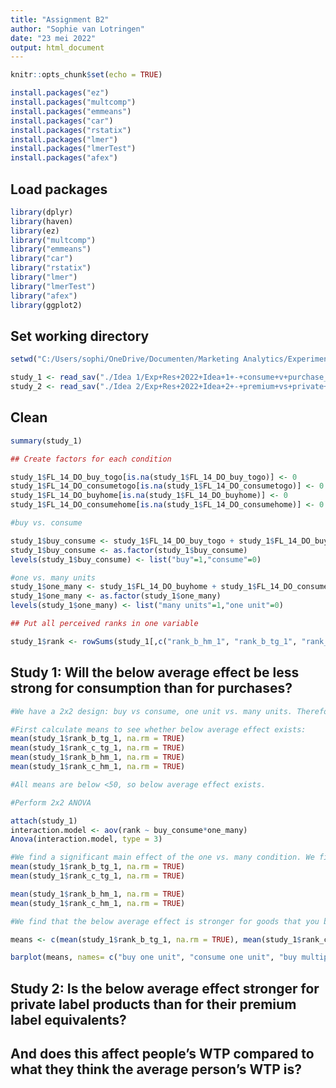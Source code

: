 ---
title: "Assignment B2"
author: "Sophie van Lotringen"
date: "23 mei 2022"
output: html_document
---

```{r setup, include=FALSE}
knitr::opts_chunk$set(echo = TRUE)
```

```{r}
install.packages("ez") 
install.packages("multcomp") 
install.packages("emmeans") 
install.packages("car") 
install.packages("rstatix") 
install.packages("lmer") 
install.packages("lmerTest") 
install.packages("afex") 

```

## Load packages
```{r}
library(dplyr)
library(haven)
library(ez) 
library("multcomp") 
library("emmeans") 
library("car") 
library("rstatix") 
library("lmer") 
library("lmerTest") 
library("afex") 
library(ggplot2)

```


## Set working directory
```{r}
setwd("C:/Users/sophi/OneDrive/Documenten/Marketing Analytics/Experimental Research/Assignment B2")

study_1 <- read_sav("./Idea 1/Exp+Res+2022+Idea+1+-+consume+v+purchase_May+9,+2022_15.04.sav")
study_2 <- read_sav("./Idea 2/Exp+Res+2022+Idea+2+-+premium+vs+private+label_May+9,+2022_15.03.sav")

```

## Clean
```{r}

summary(study_1)

## Create factors for each condition

study_1$FL_14_DO_buy_togo[is.na(study_1$FL_14_DO_buy_togo)] <- 0
study_1$FL_14_DO_consumetogo[is.na(study_1$FL_14_DO_consumetogo)] <- 0
study_1$FL_14_DO_buyhome[is.na(study_1$FL_14_DO_buyhome)] <- 0
study_1$FL_14_DO_consumehome[is.na(study_1$FL_14_DO_consumehome)] <- 0

#buy vs. consume

study_1$buy_consume <- study_1$FL_14_DO_buy_togo + study_1$FL_14_DO_buyhome
study_1$buy_consume <- as.factor(study_1$buy_consume)
levels(study_1$buy_consume) <- list("buy"=1,"consume"=0) 

#one vs. many units
study_1$one_many <- study_1$FL_14_DO_buyhome + study_1$FL_14_DO_consumehome
study_1$one_many <- as.factor(study_1$one_many)
levels(study_1$one_many) <- list("many units"=1,"one unit"=0) 

## Put all perceived ranks in one variable

study_1$rank <- rowSums(study_1[,c("rank_b_hm_1", "rank_b_tg_1", "rank_c_hm_1", "rank_c_tg_1")], na.rm=TRUE)


```


## Study 1: Will the below average effect be less strong for consumption than for purchases?
```{r}
#We have a 2x2 design: buy vs consume, one unit vs. many units. Therefore we will need an ANOVA.

#First calculate means to see whether below average effect exists:
mean(study_1$rank_b_tg_1, na.rm = TRUE)
mean(study_1$rank_c_tg_1, na.rm = TRUE)
mean(study_1$rank_b_hm_1, na.rm = TRUE)
mean(study_1$rank_c_hm_1, na.rm = TRUE)

#All means are below <50, so below average effect exists. 

#Perform 2x2 ANOVA

attach(study_1) 
interaction.model <- aov(rank ~ buy_consume*one_many) 
Anova(interaction.model, type = 3)

#We find a significant main effect of the one vs. many condition. We find no significant effect of buying vs. consuming on the below average effect, and no interaction between 
mean(study_1$rank_b_tg_1, na.rm = TRUE)
mean(study_1$rank_c_tg_1, na.rm = TRUE)

mean(study_1$rank_b_hm_1, na.rm = TRUE)
mean(study_1$rank_c_hm_1, na.rm = TRUE)

#We find that the below average effect is stronger for goods that you buy in bulk (pack of coffee instead of one cup of coffee). 

means <- c(mean(study_1$rank_b_tg_1, na.rm = TRUE), mean(study_1$rank_c_tg_1, na.rm = TRUE), mean(study_1$rank_b_hm_1, na.rm = TRUE), mean(study_1$rank_c_hm_1, na.rm = TRUE))

barplot(means, names= c("buy one unit", "consume one unit", "buy multiple units", "consume multiple units"))


```



## Study 2: Is the below average effect stronger for private label products than for their premium label equivalents?
## And does this affect people’s WTP compared to what they think the average person’s WTP is?
```{r}


```



```{r}


```



```{r}


```


```{r}


```


```{r}


```



```{r}


```